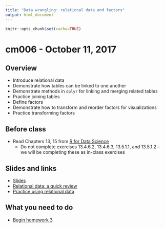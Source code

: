 ```yaml
---
title: "Data wrangling: relational data and factors"
output: html_document
---
```


```r
knitr::opts_chunk$set(cache=TRUE)
```

# cm006 - October 11, 2017

## Overview

* Introduce relational data
* Demonstrate how tables can be linked to one another
* Demonstrate methods in `dplyr` for linking and merging related tables
* Practice joining tables
* Define factors
* Demonstrate how to transform and reorder factors for visualizations
* Practice transforming factors

## Before class

* Read Chapters 13, 15 from [R for Data Science](http://r4ds.had.co.nz/)
    * Do not complete exercises 13.4.6.2, 13.4.6.3, 13.5.1.1, and 13.5.1.2 -- we will be completing these as in-class exercises

## Slides and links

* [Slides](extras/cm006_slides.html)
* [Relational data: a quick review](datawrangle_relational_data.html)
* [Practice using relational data](datawrangle_relational_data_exercise.html)

## What you need to do

* [Begin homework 3](hw03-wrangle-data.html)


